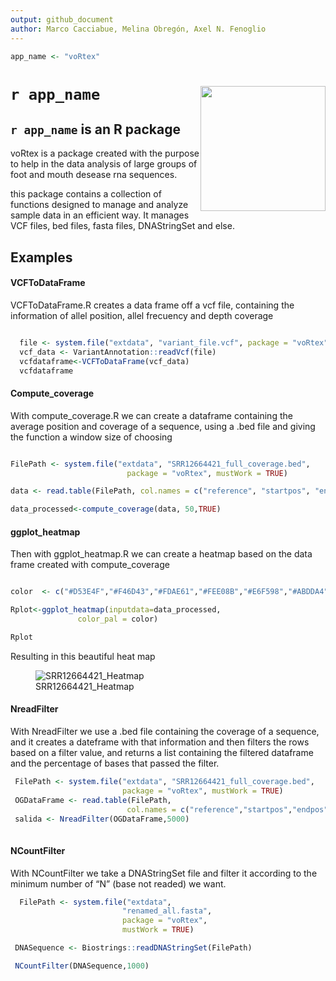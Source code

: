 ```yaml
---
output: github_document
author: Marco Cacciabue, Melina Obregón, Axel N. Fenoglio
---
```


<!-- README.md is generated from README.Rmd. Please edit that file -->

```r

app_name <- "voRtex"
```

# **`r app_name `** <img src='man/figures/hex.PNG' style="float:right; height:200px;"/> 


## **`r app_name `** is an R package

voRtex is a package created with the purpose to help in the data analysis of large groups of foot and mouth desease rna sequences.

this package contains a collection of functions designed to manage and analyze sample data in an efficient way.
It manages VCF files, bed files, fasta files, DNAStringSet and else.

## Examples

#### VCFToDataFrame
VCFToDataFrame.R creates a data frame off a vcf file, containing the information
of allel position, allel frecuency and depth coverage 

``` r

  file <- system.file("extdata", "variant_file.vcf", package = "voRtex", mustWork = TRUE)
  vcf_data <- VariantAnnotation::readVcf(file)
  vcfdataframe<-VCFToDataFrame(vcf_data)
  vcfdataframe

```
#### Compute_coverage
With compute_coverage.R we can create a dataframe containing the average position and coverage of a sequence, using a .bed file and giving the function a window size of choosing

``` r

FilePath <- system.file("extdata", "SRR12664421_full_coverage.bed",
                          package = "voRtex", mustWork = TRUE)

data <- read.table(FilePath, col.names = c("reference", "startpos", "endpos", "coverage"))

data_processed<-compute_coverage(data, 50,TRUE)


```

#### ggplot_heatmap
Then with ggplot_heatmap.R we can create a heatmap based on the data frame created with compute_coverage

``` r

color  <- c("#D53E4F","#F46D43","#FDAE61","#FEE08B","#E6F598","#ABDDA4","#66C2A5","#3288BD")

Rplot<-ggplot_heatmap(inputdata=data_processed,
               color_pal = color)

Rplot
```
Resulting in this beautiful heat map

![SRR12664421_Heatmap](Rplot.png)

#### NreadFilter
With NreadFilter we use a .bed file containing the coverage of a sequence, and it creates a dateframe with that information and then filters the rows based on a filter value, and returns a list containing the filtered dataframe and the percentage of bases that passed the filter.

``` r
 FilePath <- system.file("extdata", "SRR12664421_full_coverage.bed",
                         package = "voRtex", mustWork = TRUE)
 OGDataFrame <- read.table(FilePath,
                          col.names = c("reference","startpos","endpos","nreads"))
 salida <- NreadFilter(OGDataFrame,5000)
 
```

#### NCountFilter
With NCountFilter we take a DNAStringSet file and filter it according to the minimum number of "N" (base not readed) we want.

``` r
  FilePath <- system.file("extdata",
                         "renamed_all.fasta",
                         package = "voRtex",
                         mustWork = TRUE)

 DNASequence <- Biostrings::readDNAStringSet(FilePath)

 NCountFilter(DNASequence,1000)
 
```



